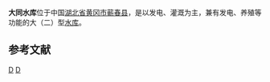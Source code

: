 {{expand|time=2010-09-14T05:25:26+00:00}}
{{Infobox Reservoir | 
|name                     = 大同水库
|nickname                 = 
|image                    = 
|image_caption            = 
|map                      = 
|map_caption              =  
|pushpin_map              = China
|pushpin_map_caption      = 大同水库在中国的位置
|code                     = BFAA1002782
|class                    = 大（二）型[[水库|水库]]
|location_of_reservoir    = [[湖北省|湖北省]][[黄冈市|黄冈市]][[蕲春县|蕲春县]]
|location_of_dam          = 
|inflow                   = 
|outflow                  = [[侍郎庙河|侍郎庙河]]（[[蕲河|蕲河]]支流）
|catchment_area           = 
|reservoir_area           = 
|mean_depth               = 
|maximum_depth            = 
|flood_level              = 
|normal_water_level       = 
|dead_water_level         = 
|water_quality            = 
|island                   = 
|maximum_storage_capacity = 2.5536亿
|normal_storage_capacity  = 
|dead_storage_capacity    = 
|type_of_dam              = 粘土木板心墙砂壳坝
|elevation_of_dam         = 128.4
|height_of_dam            = 48
|length_of_dam            = 460
|width_of_dam             = 
|installed_capacity       = 
|irrigated_area           = 
|start                    = 1958年9月
|complete                 = 1962年2月
|cost                     = 
|emigrate                 = 
|latd = 30
|latm = 28
|lats = 53
|latNS = N
|longd = 115
|longm = 47
|longs = 37
|longEW = E
|website = 
|footnotes = <ref>{{Cite web |url=http://www.tsdh.net/%E6%B0%B4%E5%88%A9%E6%96%87%E7%8C%AE%E6%B1%87%E7%BC%96/PDF%E6%96%87%E6%A1%A3/%E4%B8%AD%E5%9B%BD%E6%B0%B4%E5%BA%93%E5%90%8D%E7%A7%B0%E4%BB%A3%E7%A0%81.pdf |title=中国水库名称代码 |accessdate=2020-10-05 |archive-date=2015-05-05 |archive-url=https://web.archive.org/web/20150505182029/http://www.tsdh.net/%E6%B0%B4%E5%88%A9%E6%96%87%E7%8C%AE%E6%B1%87%E7%BC%96/PDF%E6%96%87%E6%A1%A3/%E4%B8%AD%E5%9B%BD%E6%B0%B4%E5%BA%93%E5%90%8D%E7%A7%B0%E4%BB%A3%E7%A0%81.pdf |dead-url=yes }}</ref><ref>[http://www.jzrc.net/Html/Info/29159.html 湖北省蕲春县大同水库除险加固工程招标]{{dead link|date=2017年12月 |bot=InternetArchiveBot |fix-attempted=yes }}</ref><ref>{{cite journal |title=大同水库除险加固工程设计 |author=陆永学,叶文海,叶玉珍 |journal=水利水电工程设计  |year=2003 |volume= |issue=3 |pages=19-21 |url=http://www.cqvip.com/qk/95949a/2003003/8344028.html }}</ref>
}}
'''大同水库'''位于中国[[湖北省|湖北省]][[黄冈市|黄冈市]][[蕲春县|蕲春县]]，是以发电、灌溉为主，兼有发电、养殖等功能的大（二）型[[水库|水库]]。

==参考文献==
{{reflist}}

[[Category:湖北水库|D]]
[[Category:蕲春县|D]]